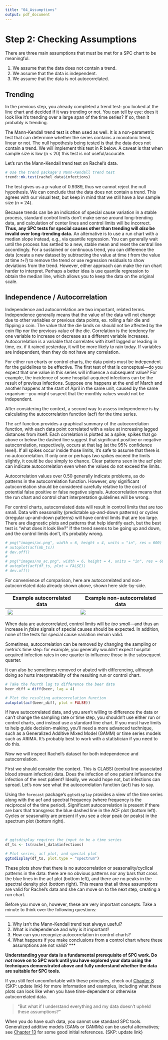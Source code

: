 ```yaml
---
title: "04_Assumptions"
output: pdf_document
---
```


# Step 2: Checking Assumptions {-}

There are three main assumptions that must be met for a SPC chart to be meaningful. 

1. We assume that the data does not contain a trend. 
2. We assume that the data is independent. 
3. We assume that the data is not autocorrelated. 


## Trending

In the previous step, you already completed a trend test: you looked at the line chart and decided if it was trending or not. You can tell by eye: does it look like it's trending over a large span of the time series? If so, then it probably is trending.

The Mann-Kendall trend test is often used as well. It is a non-parametric test that can determine whether the series contains a monotonic trend, linear or not. The null hypothesis being tested is that the data does not contain a trend. We will implement this test in R below. A caveat is that when sample size is low (n < 20) this test is not useful/accurate.

Let's run the Mann-Kendall trend test on Rachel's data.

```r
# Use the trend package's Mann-Kendall trend test
trend::mk.test(rachel_data$infections)
```

The test gives us a p-value of 0.9389, thus we cannot reject the null hypothesis. We can conclude that the data does not contain a trend. This agrees with our visual test, but keep in mind that we still have a low sample size (n = 24). 

Because trends can be an indication of special cause variation in a stable process, standard control limits don't make sense around long-trending data, and calculation of center lines and control limits will be incorrect. **Thus, any SPC tests for special causes other than trending will *also* be invalid over long-trending data.** An alternative is to use a run chart with a median slope instead, e.g., via quantile regression. You can generally wait until the process has settled to a new, stable mean and reset the central line accordingly. For a sustained or continuous trend, you can difference the data (create a new dataset by subtracting the value at time *t* from the value at time *t+1*) to remove the trend or use regression residuals to show deviations from the trend. However, either approach can make the run chart harder to interpret. Perhaps a better idea is use quantile regression to obtain the median line, which allows you to keep the data on the original scale. 



## Independence / Autocorrelation

Independence and autocorrelation are two important, related terms. Independence generally means that the value of the data will not change due to other variables or previous data points, ex. rolling a fair die and flipping a coin. The value that the die lands on should not be affected by the coin flip nor the previous value of the die. Correlation is the tendency for one variable to increase or decrease as a different variable increases. Autocorrelation is a variable that correlates with itself lagged or leading in time, ex. if it rained yesterday, it will be more likely to rain today. If variables are independent, then they do not have any correlation.

For either run charts or control charts, the data points must be independent for the guidelines to be effective. The first test of that is conceptual---do you expect that one value in this series will influence a subsequent value? For example, the incidence of some hospital-acquired infections can be the result of previous infections. Suppose one happens at the end of March and another happens at the start of April in the same unit, caused by the same organism---you might suspect that the monthly values would not be independent. 

After considering the context, a second way to assess independence is by calculating the autocorrelation function (acf) for the time series. 

The `acf` function provides a graphical summary of the autocorrelation function, with each data point correlated with a value at increasing lagged distances from itself. Each correlation is plotted as a spike; spikes that go above or below the dashed line suggest that significant positive or negative autocorrelation, respectively, occurs at that lag (at the 95% confidence level). If all spikes occur inside those limits, it's safe to assume that there is no autocorrelation. If only one or perhaps two spikes exceed the limits slightly, it could be due simply to chance. Clear patterns seen in the acf plot can indicate autocorrelation even when the values do not exceed the limits. 

Autocorrelation values over 0.50 generally indicate problems, as do patterns in the autocorrelation function. However, *any* significant autocorrelation should be considered carefully relative to the cost of potential false positive or false negative signals. Autocorrelation means that the run chart and control chart interpretation guidelines will be wrong.

For control charts, autocorrelated data will result in control limits that are too small. Data with seasonality (predictable up-and-down patterns) or cycles (irregular up-and-down patterns) will have control limits that are too large. There are diagnostic plots and patterns that help identify each, but the best test is "what does it look like?" If the trend seems to be going up and down, and the control limits don't, it's probably wrong.

```r
# png("images/ac.png", width = 6, height = 4, units = "in", res = 600)
# autoplot(acf(mb_ts))
# dev.off()
# 
# png("images/no_ac.png", width = 6, height = 4, units = "in", res = 600)
# autoplot(acf(df_ts, plot = FALSE))
# dev.off()
```

For convenience of comparison, here are autocorrelated and non-autocorrelated data already shown above, shown here side-by-side.  

| Example autocorrelated data | Example non-autocorrelated data |
| ------ | ------ |
| ![](images/ac.png) | ![](images/no_ac.png) |

When data are autocorrelated, control limits will be *too small*---and thus an increase in *false* signals of special causes should be expected. In addition, none of the tests for special cause variation remain valid.    

Sometimes, autocorrelation can be removed by changing the sampling or metric's time step: for example, you generally wouldn't expect hospital acquired infection rates in one quarter to influence those in the subsequent quarter.  

It can also be sometimes removed or abated with differencing, although doing so hurts interpretability of the resulting run or control chart.  

```r
# Take the fourth lag to difference the beer data
beer_diff = diff(beer, lag = 4)

# Plot the resulting autocorrelation function
autoplot(acf(beer_diff, plot = FALSE))
```

If have autocorrelated data, and you aren't willing to difference the data or can't change the sampling rate or time step, you shouldn't use either run or control charts, and instead use a standard line chart. If you must have limits to help guide decision-making, you'll need a more advanced technique, such as a Generalized Additive Mixed Model (GAMM) or time series models such as ARIMA. It's probably best to work with a statistician if you need to do this.    




Now we will inspect Rachel's dataset for both independence and autocorrelation. 

First we should consider the context. This is CLABSI (central line associated blood stream infection) data. Does the infection of one patient influence the infection of the next patient? Ideally, we would hope not, but infections can spread. Let's now see what the autocorrelation function (acf) has to say.

Using the `forecast` package's `ggtsdisplay` provides a view of the time series along with the acf and spectral frequency (where frequency is the reciprocal of the time period). Significant autocorrelation is present if there are bars that transgress the blue dashed line in the ACF plot (bottom left). Cycles or seasonality are present if you see a clear peak (or peaks) in the spectrum plot (bottom right).  

<br>  

```r
# ggtsdisplay requires the input to be a time series
df_ts <- ts(rachel_data$infections)

# Plot series, acf plot, and spectal plot
ggtsdisplay(df_ts, plot.type = "spectrum") 
```

These plots show that there is no autocorrelation or seasonality/cyclical patterns in the data: there are no obvious patterns nor any bars that cross the blue lines in the acf plot (bottom left), and  there are no peaks in the spectral density plot (bottom right). This means that all three assumptions are valid for Rachel's data and she can move on to the next step, creating a run chart. 

Before you move on, however, these are very important concepts. Take a minute to think over the following questions: 

*** 
1. Why isn't the Mann-Kendall trend test always useful? 
2. What is independence and why is it important? 
3. How can you recognize autocorrelation in control charts? 
4. What happens if you make conclusions from a control chart where these assumptions are not valid?
***

**Understanding your data is a fundamental prerequisite of SPC work. Do *not* move on to SPC work until you have explored your data using the techniques demonstrated above and fully understand whether the data are suitable for SPC tools.**

If you still feel uncomfortable with these principles, check out [Chapter 8](#timedep) {SKP: update link} for more information and examples, including what these plots can look like when you have time-dependent or otherwise autocorrelated data. 

> "But what if I understand everything and my data doesn't upheld these assumptions?"

When you do have such data, you cannot use standard SPC tools. Generalized additive models (GAMs or GAMMs) can be useful alternatives; see [Chapter 13](#useful) for some good initial references. {SKP: update link}
